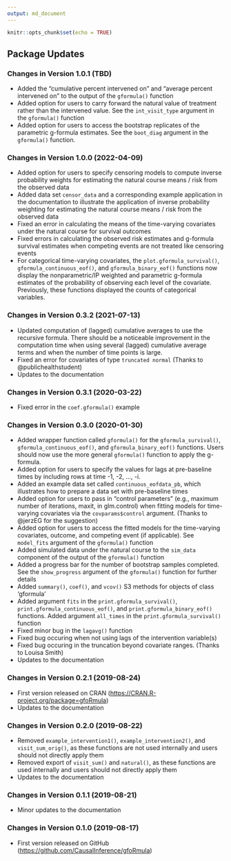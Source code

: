 ```yaml
---
output: md_document
---
```


```r
knitr::opts_chunk$set(echo = TRUE)
```

## Package Updates

### Changes in Version 1.0.1 (TBD)
*  Added the "cumulative percent intervened on" and "average percent intervened on" to the output of the `gformula()` function
*  Added option for users to carry forward the natural value of treatment rather than the intervened value. See the `int_visit_type` argument in the `gformula()` function
*  Added option for users to access the bootstrap replicates of the parametric g-formula estimates. See the `boot_diag` argument in the `gformula()` function.


### Changes in Version 1.0.0 (2022-04-09)
*  Added option for users to specify censoring models to compute inverse probability weights for estimating the natural course means / risk from the observed data
*  Added data set `censor_data` and a corresponding example application in the documentation to illustrate the application of inverse probability weighting for estimating the natural course means / risk from the observed data
*  Fixed an error in calculating the means of the time-varying covariates under the natural course for survival outcomes
*  Fixed errors in calculating the observed risk estimates and g-formula survival estimates when competing events are not treated like censoring events
*  For categorical time-varying covariates, the `plot.gformula_survival()`, `gformula_continuous_eof()`, and `gformula_binary_eof()` functions now display the nonparametric/IP weighted and parametric g-formula estimates of the probability of observing each level of the covariate. Previously, these functions displayed the counts of categorical variables.

### Changes in Version 0.3.2 (2021-07-13)
*  Updated computation of (lagged) cumulative averages to use the recursive formula. There should be a noticeable improvement in the computation time when using several (lagged) cumulative average terms and when the number of time points is large.
*  Fixed an error for covariates of type `truncated normal` (Thanks to @publichealthstudent)
*  Updates to the documentation

### Changes in Version 0.3.1 (2020-03-22)
*  Fixed error in the `coef.gformula()` example

### Changes in Version 0.3.0 (2020-01-30)
*  Added wrapper function called `gformula()` for the `gformula_survival()`, `gformula_continuous_eof()`, and `gformula_binary_eof()` functions. Users should now use the more general `gformula()` function to apply the g-formula.
*  Added option for users to specify the values for lags at pre-baseline times by including rows at time -1, -2, ..., -i.
*  Added an example data set called `continuous_eofdata_pb`, which illustrates how to prepare a data set with pre-baseline times
*  Added option for users to pass in "control parameters" (e.g., maximum number of iterations, maxit, in glm.control) when fitting models for time-varying covariates via the `covparams$control` argument. (Thanks to @jerzEG for the suggestion)
*  Added option for users to access the fitted models for the time-varying covariates, outcome, and competing event (if applicable). See `model_fits` argument of the `gformula()` function
*  Added simulated data under the natural course to the `sim_data` component of the output of the `gformula()` function
*  Added a progress bar for the number of bootstrap samples completed. See the `show_progress` argument of the `gformula()` function for further details
*  Added `summary()`, `coef()`, and `vcov()` S3 methods for objects of class 'gformula'
*  Added argument `fits` in the `print.gformula_survival()`, `print.gformula_continuous_eof()`, and `print.gformula_binary_eof()` functions. Added argument `all_times` in the `print.gformula_survival()` function
*  Fixed minor bug in the `lagavg()` function
*  Fixed bug occuring when not using lags of the intervention variable(s)
*  Fixed bug occuring in the truncation beyond covariate ranges. (Thanks to Louisa Smith)
*  Updates to the documentation

### Changes in Version 0.2.1 (2019-08-24)
*  First version released on CRAN
   ([https://CRAN.R-project.org/package=gfoRmula](https://CRAN.R-project.org/package=gfoRmula)) 
*  Updates to the documentation

### Changes in Version 0.2.0 (2019-08-22)
*  Removed `example_intervention1()`, `example_intervention2()`, and
   `visit_sum_orig()`, as these functions are not used internally and users
   should not directly apply them
*  Removed export of `visit_sum()` and `natural()`, as these functions are used
   internally and users should not directly apply them
*  Updates to the documentation

### Changes in Version 0.1.1 (2019-08-21)
*  Minor updates to the documentation

### Changes in Version 0.1.0 (2019-08-17)
*  First version released on GitHub 
   ([https://github.com/CausalInference/gfoRmula](https://github.com/CausalInference/gfoRmula)) 

